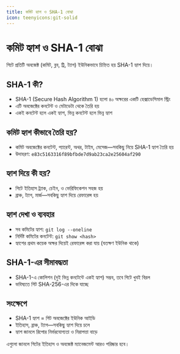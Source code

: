 ```yaml
---
title: কমিট হ্যাশ ও SHA-1 বোঝা
icon: teenyicons:git-solid
---
```


# কমিট হ্যাশ ও SHA-1 বোঝা

গিটে প্রতিটি অবজেক্ট (কমিট, ব্লব, ট্রি, ট্যাগ) ইউনিকভাবে চিহ্নিত হয় SHA-1 হ্যাশ দিয়ে।

## SHA-1 কী?
- SHA-1 (Secure Hash Algorithm 1) হলো ৪০ অক্ষরের একটি হেক্সাডেসিমাল স্ট্রিং
- এটি অবজেক্টের কনটেন্ট ও মেটাডেটা থেকে তৈরি হয়
- একই কনটেন্ট হলে একই হ্যাশ, ভিন্ন কনটেন্ট হলে ভিন্ন হ্যাশ

## কমিট হ্যাশ কীভাবে তৈরি হয়?
- কমিট অবজেক্টের কনটেন্ট, প্যারেন্ট, অথর, টাইম, মেসেজ—সবকিছু নিয়ে SHA-1 হ্যাশ তৈরি হয়
- উদাহরণ: `e83c5163316f89bfbde7d9ab23ca2e25604af290`

## হ্যাশ দিয়ে কী হয়?
- গিটে ইতিহাস ট্র্যাক, চেইন, ও ভেরিফিকেশন সহজ হয়
- ব্রাঞ্চ, ট্যাগ, মার্জ—সবকিছু হ্যাশ দিয়ে রেফারেন্স হয়

## হ্যাশ দেখা ও ব্যবহার
- সব কমিটের হ্যাশ: `git log --oneline`
- নির্দিষ্ট কমিটের কনটেন্ট: `git show <hash>`
- হ্যাশের প্রথম কয়েক অক্ষর দিয়েই রেফারেন্স করা যায় (যতক্ষণ ইউনিক থাকে)

## SHA-1-এর সীমাবদ্ধতা
- SHA-1-এ কোলিশন (দুই ভিন্ন কনটেন্টে একই হ্যাশ) সম্ভব, তবে গিটে খুবই বিরল
- ভবিষ্যতে গিট SHA-256-এর দিকে যাচ্ছে

## সংক্ষেপে
- SHA-1 হ্যাশ = গিট অবজেক্টের ইউনিক আইডি
- ইতিহাস, ব্রাঞ্চ, ট্যাগ—সবকিছু হ্যাশ দিয়ে চলে
- হ্যাশ জানলে রিপোর নির্ভরযোগ্যতা ও নিরাপত্তা বাড়ে

এগুলো জানলে গিটের ইতিহাস ও অবজেক্ট ম্যানেজমেন্ট আরও পরিষ্কার হবে।
